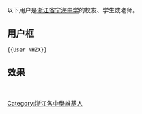 以下用户是[[浙江省宁海中学|浙江省宁海中学]]的校友、学生或老师。
== 用户框 ==
 <nowiki>{{User NHZX}}</nowiki>
== 效果 ==
{{User NHZX|nocat=true}}
<br clear="all" />
[[Category:浙江各中學維基人‎|Category:浙江各中學維基人‎]]